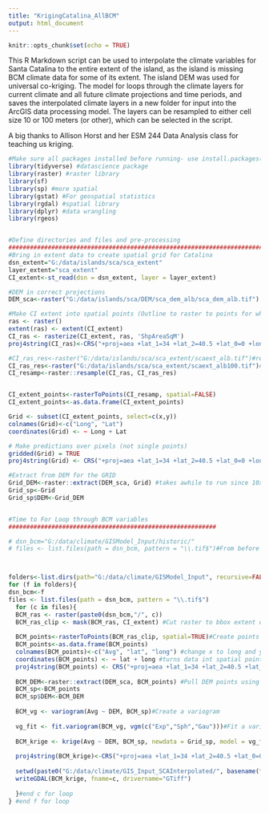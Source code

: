 ```yaml
---
title: "KrigingCatalina_AllBCM"
output: html_document
---
```


```r
knitr::opts_chunk$set(echo = TRUE)
```


This R Markdown script can be used to interpolate the climate variables for Santa Catalina to the entire extent of the island, as the island is missing BCM climate data for some of its extent. The island DEM was used for universal co-kriging. The model for loops through the climate layers for current climate and all future climate projections and time periods, and saves the interpolated climate layers in a new folder for input into the ArcGIS data processing model. The layers can be resampled to either cell size 10 or 100 meters (or other), which can be selected in the script.

A big thanks to Allison Horst and her ESM 244 Data Analysis class for teaching us kriging.

```r

#Make sure all packages installed before running- use install.packages("packagename") if necessary
library(tidyverse) #datascience package
library(raster) #raster library
library(sf)
library(sp) #more spatial
library(gstat) #For geospatial statistics
library(rgdal) #spatial library 
library(dplyr) #data wrangling  
library(rgeos)


#Define directories and files and pre-processing
########################################################################
#Bring in extent data to create spatial grid for Catalina
dsn_extent="G:/data/islands/sca/sca_extent" 
layer_extent="sca_extent"
CI_extent<-st_read(dsn = dsn_extent, layer = layer_extent)

#DEM in correct projections
DEM_sca<-raster("G:/data/islands/sca/DEM/sca_dem_alb/sca_dem_alb.tif") 

#Make CI extent into spatial points (Outline to raster to points for what to interpolate to)
ras <- raster()
extent(ras) <- extent(CI_extent)
CI_ras <- rasterize(CI_extent, ras, 'ShpAreaSqM')
proj4string(CI_ras)<-CRS("+proj=aea +lat_1=34 +lat_2=40.5 +lat_0=0 +lon_0=-120 +x_0=0 +y_0=-4000000 +ellps=GRS80 +datum=NAD83 +units=m +no_defs")

#CI_ras_res<-raster("G:/data/islands/sca/sca_extent/scaext_alb.tif")#resample for cell size 10x10
CI_ras_res<-raster("G:/data/islands/sca/sca_extent/scaext_alb100.tif")#resample for cell size 100x100
CI_resamp<-raster::resample(CI_ras, CI_ras_res)


CI_extent_points<-rasterToPoints(CI_resamp, spatial=FALSE)
CI_extent_points<-as.data.frame(CI_extent_points)

Grid <- subset(CI_extent_points, select=c(x,y))
colnames(Grid)<-c("Long", "Lat")
coordinates(Grid) <- ~ Long + Lat

# Make predictions over pixels (not single points)
gridded(Grid) = TRUE
proj4string(Grid) <- CRS("+proj=aea +lat_1=34 +lat_2=40.5 +lat_0=0 +lon_0=-120 +x_0=0 +y_0=-4000000 +ellps=GRS80 +datum=NAD83 +units=m +no_defs")

#Extract from DEM for the GRID
Grid_DEM<-raster::extract(DEM_sca, Grid) #takes awhile to run since 10x10
Grid_sp<-Grid
Grid_sp$DEM<-Grid_DEM


#Time to For Loop through BCM variables
##########################################################

# dsn_bcm="G:/data/climate/GISModel_Input/historic/"
# files <- list.files(path = dsn_bcm, pattern = "\\.tif$")#From before f for loop-if only want to run one folder



folders<-list.dirs(path="G:/data/climate/GISModel_Input", recursive=FALSE)
for (f in folders){
dsn_bcm<-f
files <- list.files(path = dsn_bcm, pattern = "\\.tif$")
  for (c in files){
  BCM_ras <- raster(paste0(dsn_bcm,"/", c)) 
  BCM_ras_clip <- mask(BCM_ras, CI_extent) #Cut raster to bbox extent of islands
  
  BCM_points<-rasterToPoints(BCM_ras_clip, spatial=TRUE)#Create points from raster (using defined cell size)
  BCM_points<-as.data.frame(BCM_points)
  colnames(BCM_points)<-c("Avg", "lat", "long") #change x to long and y to lat
  coordinates(BCM_points) <- ~ lat + long #turns data int spatial points df
  proj4string(BCM_points) <- CRS("+proj=aea +lat_1=34 +lat_2=40.5 +lat_0=0 +lon_0=-120 +x_0=0 +y_0=-4000000 +ellps=GRS80 +datum=NAD83 +units=m +no_defs") #basically doing the same thing that crs did before
  
  BCM_DEM<-raster::extract(DEM_sca, BCM_points) #Pull DEM points using the raster BCM points
  BCM_sp<-BCM_points
  BCM_sp$DEM<-BCM_DEM  
  
  BCM_vg <- variogram(Avg ~ DEM, BCM_sp)#Create a variogram
  
  vg_fit <- fit.variogram(BCM_vg, vgm(c("Exp","Sph","Gau")))#Fit a variogram model
  
  BCM_krige <- krige(Avg ~ DEM, BCM_sp, newdata = Grid_sp, model = vg_fit)#Krige
  
  proj4string(BCM_krige)<-CRS("+proj=aea +lat_1=34 +lat_2=40.5 +lat_0=0 +lon_0=-120 +x_0=0 +y_0=-4000000 +ellps=GRS80 +datum=NAD83 +units=m +no_defs")
  
  setwd(paste0("G:/data/climate/GIS_Input_SCAInterpolated/", basename(f)))
  writeGDAL(BCM_krige, fname=c, drivername="GTiff")
  
  }#end c for loop
} #end f for loop


```

